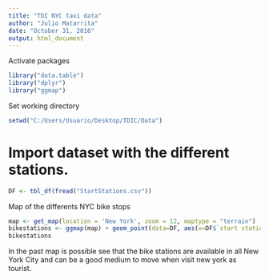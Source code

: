 ---
title: "TDI NYC taxi data"
author: "Julio Matarrita"
date: "October 31, 2016"
output: html_document
---

Activate packages

```{r}
library("data.table")
library("dplyr")
library("ggmap")
```

Set working directory

```{r}
setwd("C:/Users/Usuario/Desktop/TDIC/Data")
```

# Import dataset with the different stations.

```{r}
DF <- tbl_df(fread("StartStations.csv"))

```

Map of the differents NYC bike stops

```{r}
map <- get_map(location = 'New York', zoom = 12, maptype = "terrain")
bikestations <- ggmap(map) + geom_point(data=DF, aes(x=DF$`start station longitude`, y=DF$`start station latitude`),alpha = 0.6, show_guide = FALSE, size=2)
bikestations
```

In the past map is possible see that the bike stations are available in all New York City and can be a good medium to move when visit new york as tourist.
